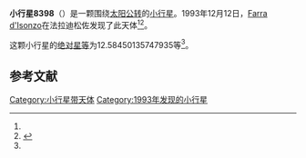 {{Infobox planet
| bgcolour = #FFFFC0
| name = 8398 Rubbia
| symbol = 
| image = 
| caption = 
| discovery = yes
| discovery_ref = 
| discoverer = [[Farra_d'Isonzo|Farra d'Isonzo]]
| discovery_site = [[法拉迪松佐|法拉迪松佐]] 
| discovered = 1993年12月12日
| designations = yes
| mp_name = 
| named_after = 
| alt_names = 
| mp_category = [[主带小行星|主带小行星]]
| orbit_ref = <ref name="a">[http://ssd.jpl.nasa.gov/sbdb.cgi?sstr=8398 8398 Rubbia] {{Wayback|url=http://ssd.jpl.nasa.gov/sbdb.cgi?sstr=8398 |date=20140815064544 }}，小行星數據庫瀏覽器（JPL Small-Body Database Browser）－[[美国国家航空航天局|美国国家航空航天局]]喷气推进实验室</ref>
| epoch = 2456400.5 (2013年4月18日更新)
| aphelion = {{convert|2.710921829839827|AU|km|3|abbr=on|lk=out}}
| perihelion = {{convert|1.938620356580143|AU|km|3|abbr=on}}
| semimajor = {{convert|2.324771093209985|AU|km|3|abbr=on}}
| eccentricity = 0.166102692
| period = 1294.698731 [[日|日]]<br />3.54[[儒略年|儒略年]]
| avg_speed = 
| inclination = 4.957668158676173
| asc_node = 188.0400361865432
| mean_anomaly = 
| arg_peri = 12.58450135747935
| satellites = 
| physical_characteristics = yes
| dimensions = 
| mass = 
| density = 
| surface_grav = 
| escape_velocity = 
| sidereal_day = 
| axial_tilt = 
| pole_ecliptic_lat = 
| pole_ecliptic_lon = 
| albedo = 
| temperatures= 
| temp_name1 = 
| mean_temp_1 = 
| max_temp_1 = 
| temp_name2 = 
| max_temp_2 = 
| spectral_type = 
| abs_magnitude = 12.58450135747935
}}

'''小行星8398'''（{{lang-en|8398 Rubbia}}）是一颗围绕[[太阳|太阳]][[公转|公转]]的[[小行星|小行星]]。1993年12月12日，[[Farra_d'Isonzo|Farra d'Isonzo]]在法拉迪松佐发现了此天体<ref name="a" /><ref>{{cite news|title=小行星列表|url=http://cfa-www.harvard.edu/iau/lists/NumberedMPs.txt|accessdate=2013-07-08|newspaper=哈佛大学|archive-date=2008-05-17|archive-url=https://web.archive.org/web/20080517010638/http://cfa-www.harvard.edu/iau/lists/NumberedMPs.txt|dead-url=no}}</ref>。

这颗小行星的[[绝对星等|绝对星等]]为12.58450135747935等<ref name="a" />。

==参考文献==
{{reflist}}
{{Minor Planet Number|[[小行星8397|小行星8397]]|[[小行星8399|小行星8399]]}}

{{小天体}}

[[Category:小行星带天体|Category:小行星带天体]]
[[Category:1993年发现的小行星|Category:1993年发现的小行星]]

{{asteroid-stub}}
